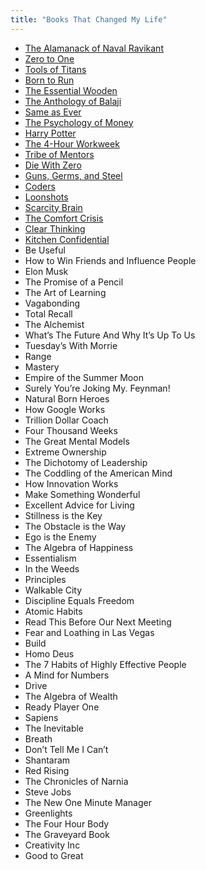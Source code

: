 ```yaml
---
title: "Books That Changed My Life"
---
```


- [The Alamanack of Naval Ravikant](https://a.co/d/crZWpii)
- [Zero to One](https://a.co/d/cHMChgC) 
- [Tools of Titans](https://a.co/d/dQsTYXz)
- [Born to Run](https://a.co/d/c6dUa5P) 
- [The Essential Wooden](https://a.co/d/4Xk3z9z) 
- [The Anthology of Balaji](https://a.co/d/7QqpPoP) 
- [Same as Ever](https://a.co/d/h4Gnzkh) 
- [The Psychology of Money](https://a.co/d/a0wS9q3) 
- [Harry Potter](https://a.co/d/dp99O8G)
- [The 4-Hour Workweek](https://a.co/d/807kjQ6) 
- [Tribe of Mentors](https://a.co/d/17BeUMU) 
- [Die With Zero](https://a.co/d/6rp1z1f) 
- [Guns, Germs, and Steel](https://a.co/d/eOV6YM1) 
- [Coders](https://a.co/d/i3uABiu) 
- [Loonshots](https://a.co/d/8okiYup) 
- [Scarcity Brain](https://a.co/d/3Zvtq0v) 
- [The Comfort Crisis](https://a.co/d/0DWDHof) 
- [Clear Thinking](https://a.co/d/iskLDlo) 
- [Kitchen Confidential](https://a.co/d/8rUGuU1) 
- Be Useful 
- How to Win Friends and Influence People 
- Elon Musk
- The Promise of a Pencil 
- The Art of Learning 
- Vagabonding 
- Total Recall 
- The Alchemist
- What's The Future And Why It's Up To Us 
- Tuesday's With Morrie
- Range 
- Mastery 
- Empire of the Summer Moon 
- Surely You're Joking My. Feynman!
- Natural Born Heroes 
- How Google Works 
- Trillion Dollar Coach 
- Four Thousand Weeks 
- The Great Mental Models 
- Extreme Ownership 
- The Dichotomy of Leadership 
- The Coddling of the American Mind 
- How Innovation Works 
- Make Something Wonderful 
- Excellent Advice for Living 
- Stillness is the Key 
- The Obstacle is the Way 
- Ego is the Enemy 
- The Algebra of Happiness
- Essentialism 
- In the Weeds
- Principles
- Walkable City
- Discipline Equals Freedom
- Atomic Habits
- Read This Before Our Next Meeting 
- Fear and Loathing in Las Vegas 
- Build 
- Homo Deus 
- The 7 Habits of Highly Effective People 
- A Mind for Numbers 
- Drive 
- The Algebra of Wealth 
- Ready Player One 
- Sapiens 
- The Inevitable 
- Breath 
- Don't Tell Me I Can't 
- Shantaram 
- Red Rising
- The Chronicles of Narnia
- Steve Jobs
- The New One Minute Manager
- Greenlights 
- The Four Hour Body
- The Graveyard Book 
- Creativity Inc 
- Good to Great 